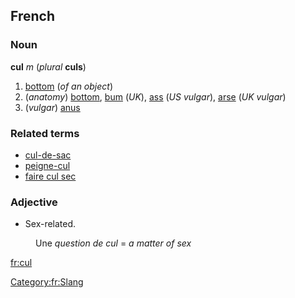 ==French==
===Noun===
'''cul''' ''m'' (''plural'' '''culs''')

#[[bottom]] (''of an object'')
#(''anatomy'') [[bottom]], [[bum]] (''UK''), [[ass]] (''US vulgar''), [[arse]] (''UK vulgar'')
# (''vulgar'') [[anus]]

===Related terms===
*[[cul-de-sac]]
*[[peigne-cul]]
*[[faire cul sec]]

===Adjective===
* Sex-related.
:Une ''question de cul'' = ''a matter of sex''
[[fr:cul]]
[[Category:fr:Slang]]